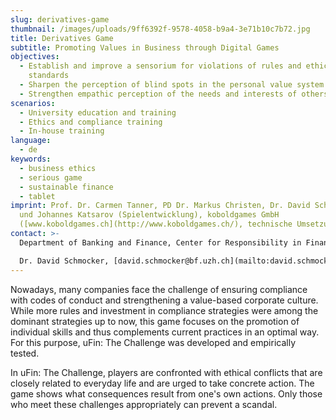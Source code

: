```yaml
---
slug: derivatives-game
thumbnail: /images/uploads/9ff6392f-9578-4058-b9a4-3e71b10c7b72.jpg
title: Derivatives Game
subtitle: Promoting Values in Business through Digital Games
objectives:
  - Establish and improve a sensorium for violations of rules and ethical
    standards
  - Sharpen the perception of blind spots in the personal value system
  - Strengthen empathic perception of the needs and interests of others
scenarios:
  - University education and training
  - Ethics and compliance training
  - In-house training
language:
  - de
keywords:
  - business ethics
  - serious game
  - sustainable finance
  - tablet
imprint: Prof. Dr. Carmen Tanner, PD Dr. Markus Christen, Dr. David Schmocker
  und Johannes Katsarov (Spielentwicklung), koboldgames GmbH
  ([www.koboldgames.ch](http://www.koboldgames.ch/), technische Umsetzung)
contact: >-
  Department of Banking and Finance, Center for Responsibility in Finance\

  Dr. David Schmocker, [david.schmocker@bf.uzh.ch](mailto:david.schmocker@bf.uzh.ch), [www.crf.uzh.ch](http://www.crf.uzh.ch/)
---
```

Nowadays, many companies face the challenge of ensuring compliance with codes of conduct and strengthening a value-based corporate culture. While more rules and investment in compliance strategies were among the dominant strategies up to now, this game focuses on the promotion of individual skills and thus complements current practices in an optimal way. For this purpose, uFin: The Challenge was developed and empirically tested.

In uFin: The Challenge, players are confronted with ethical conflicts that are closely related to everyday life and are urged to take concrete action. The game shows what consequences result from one's own actions. Only those who meet these challenges appropriately can prevent a scandal.

